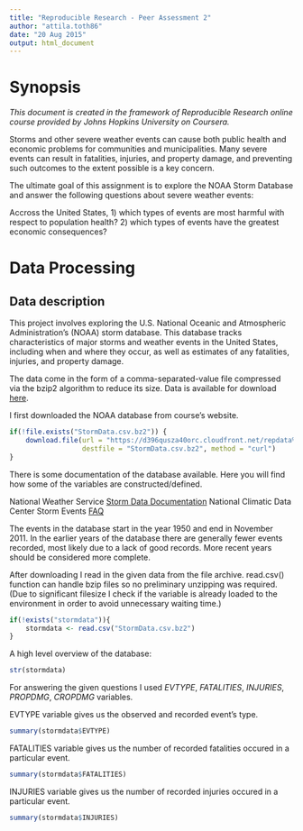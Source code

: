 ```yaml
---
title: "Reproducible Research - Peer Assessment 2"
author: "attila.toth86"
date: "20 Aug 2015"
output: html_document
---
```


# Synopsis

*This document is created in the framework of Reproducible Research online course provided by Johns Hopkins University on Coursera.*

Storms and other severe weather events can cause both public health and economic problems for communities and municipalities. Many severe events can result in fatalities, injuries, and property damage, and preventing such outcomes to the extent possible is a key concern.

The ultimate goal of this assignment is to explore the NOAA Storm Database and answer the following questions about severe weather events:

Accross the United States,
1) which types of events are most harmful with respect to population health?
2) which types of events have the greatest economic consequences?

# Data Processing

## Data description

This project involves exploring the U.S. National Oceanic and Atmospheric Administration's (NOAA) storm database. This database tracks characteristics of major storms and weather events in the United States, including when and where they occur, as well as estimates of any fatalities, injuries, and property damage.

The data come in the form of a comma-separated-value file compressed via the bzip2 algorithm to reduce its size. Data is available for download [here](https://d396qusza40orc.cloudfront.net/repdata%2Fdata%2FStormData.csv.bz2).

I first downloaded the NOAA database from course's website.

```r
if(!file.exists("StormData.csv.bz2")) {
    download.file(url = "https://d396qusza40orc.cloudfront.net/repdata%2Fdata%2FStormData.csv.bz2",
                  destfile = "StormData.csv.bz2", method = "curl")    
}
```

There is some documentation of the database available. Here you will find how some of the variables are constructed/defined.

National Weather Service [Storm Data Documentation](https://d396qusza40orc.cloudfront.net/repdata%2Fpeer2_doc%2Fpd01016005curr.pdf)
National Climatic Data Center Storm Events [FAQ](https://d396qusza40orc.cloudfront.net/repdata%2Fpeer2_doc%2FNCDC%20Storm%20Events-FAQ%20Page.pdf)

The events in the database start in the year 1950 and end in November 2011. In the earlier years of the database there are generally fewer events recorded, most likely due to a lack of good records. More recent years should be considered more complete.

After downloading I read in the given data from the file archive. read.csv() function can handle bzip files so no preliminary unzipping was required. (Due to significant filesize I check if the variable is already loaded to the environment in order to avoid unnecessary waiting time.)

```r
if(!exists("stormdata")){
    stormdata <- read.csv("StormData.csv.bz2")    
}
```

A high level overview of the database:
```r
str(stormdata)
```

For answering the given questions I used *EVTYPE*, *FATALITIES*, *INJURIES*, *PROPDMG*, *CROPDMG* variables.

EVTYPE variable gives us the observed and recorded event's type.
```r
summary(stormdata$EVTYPE)
```

FATALITIES variable gives us the number of recorded fatalities occured in a particular event.
```r
summary(stormdata$FATALITIES)
```

INJURIES variable gives us the number of recorded injuries occured in a particular event.
```r
summary(stormdata$INJURIES)
```

